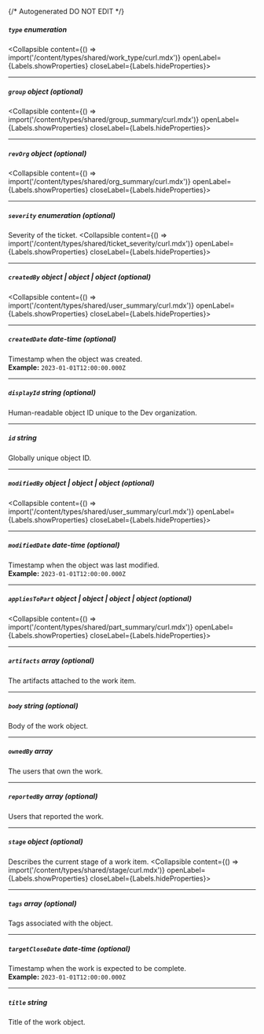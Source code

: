 {/* Autogenerated DO NOT EDIT  */}

##### `type` _enumeration_
<Collapsible content={() => import('/content/types/shared/work_type/curl.mdx')} openLabel={Labels.showProperties} closeLabel={Labels.hideProperties}>
</Collapsible>

---
##### `group` _object (optional)_
<Collapsible content={() => import('/content/types/shared/group_summary/curl.mdx')} openLabel={Labels.showProperties} closeLabel={Labels.hideProperties}>
</Collapsible>

---
##### `revOrg` _object (optional)_
<Collapsible content={() => import('/content/types/shared/org_summary/curl.mdx')} openLabel={Labels.showProperties} closeLabel={Labels.hideProperties}>
</Collapsible>

---
##### `severity` _enumeration (optional)_
Severity of the ticket.
<Collapsible content={() => import('/content/types/shared/ticket_severity/curl.mdx')} openLabel={Labels.showProperties} closeLabel={Labels.hideProperties}>
</Collapsible>

---
##### `createdBy` _object | object | object (optional)_
<Collapsible content={() => import('/content/types/shared/user_summary/curl.mdx')} openLabel={Labels.showProperties} closeLabel={Labels.hideProperties}>
</Collapsible>

---
##### `createdDate` _date-time (optional)_
Timestamp when the object was created.
<br/>
**Example:** `2023-01-01T12:00:00.000Z`

---
##### `displayId` _string (optional)_
Human\-readable object ID unique to the Dev organization.

---
##### `id` _string_
Globally unique object ID.

---
##### `modifiedBy` _object | object | object (optional)_
<Collapsible content={() => import('/content/types/shared/user_summary/curl.mdx')} openLabel={Labels.showProperties} closeLabel={Labels.hideProperties}>
</Collapsible>

---
##### `modifiedDate` _date-time (optional)_
Timestamp when the object was last modified.
<br/>
**Example:** `2023-01-01T12:00:00.000Z`

---
##### `appliesToPart` _object | object | object | object (optional)_
<Collapsible content={() => import('/content/types/shared/part_summary/curl.mdx')} openLabel={Labels.showProperties} closeLabel={Labels.hideProperties}>
</Collapsible>

---
##### `artifacts` _array (optional)_
The artifacts attached to the work item.

---
##### `body` _string (optional)_
Body of the work object.

---
##### `ownedBy` _array_
The users that own the work.

---
##### `reportedBy` _array (optional)_
Users that reported the work.

---
##### `stage` _object (optional)_
Describes the current stage of a work item.
<Collapsible content={() => import('/content/types/shared/stage/curl.mdx')} openLabel={Labels.showProperties} closeLabel={Labels.hideProperties}>
</Collapsible>

---
##### `tags` _array (optional)_
Tags associated with the object.

---
##### `targetCloseDate` _date-time (optional)_
Timestamp when the work is expected to be complete.
<br/>
**Example:** `2023-01-01T12:00:00.000Z`

---
##### `title` _string_
Title of the work object.


